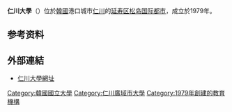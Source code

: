 {{expand|time=2017-03-02T02:37:14+00:00}}
{{unreferenced|time=2017-03-02T02:36:46+00:00}}
{{University
|name            =仁川大學
|native_name     ={{lang|ko|인천대학교}}
|latin_name      =Incheon National University
|motto           =将地区人才培养成口意性的世界口人才的大学
|image           = Univ of incheon MainBuild1 Dailyblue.jpg
|caption         = 仁川大學校園主建築
|established     =1979年
|type            =国立
|endowment       =
| faculty       = 1,270（2015）
| undergrad     = 18,149（2015）
| postgrad      = 1,463（2015）
|city            =[[仁川廣域市|仁川廣域市]]
|state           =
|country         =[[韩国|韩国]]
|campus          =市区
|mascot          =
|religion        =
|footnotes       =
|website         =http://www.inu.ac.kr/
|address         =
|telephone       =
|coor            =
}}
{{Infobox Korean name
  |hangul         = 인천대학교
  |hanja          = 仁川大學校
  |rr             = Incheon Daehakgyo
  |mr             = Incheon Taehakkyo
 }}

'''仁川大學'''（{{lang-ko|'''인천대학교'''}}）位於[[大韓民國|韓國]]港口城市[[仁川|仁川]]的[[延寿区|延寿区]][[松岛国际都市|松岛国际都市]]，成立於1979年。

==参考资料==
{{reflist}}

==外部連結==
* [http://www.inu.ac.kr 仁川大學網址] {{Wayback|url=http://www.inu.ac.kr/ |date=20201211003631 }}

{{Port-City University League}}
{{广州国际友城大学联盟}}

{{DEFAULTSORT:Incheon}}
[[Category:韓國國立大學|Category:韓國國立大學]]
[[Category:仁川廣域市大學|Category:仁川廣域市大學]]
[[Category:1979年創建的教育機構|Category:1979年創建的教育機構]]